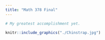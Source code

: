 ```yaml
---
title: "Math 378 Final"
---
```


```r
# My greatest accomplishment yet. 

knitr::include_graphics("./Chinstrap.jpg")
```
